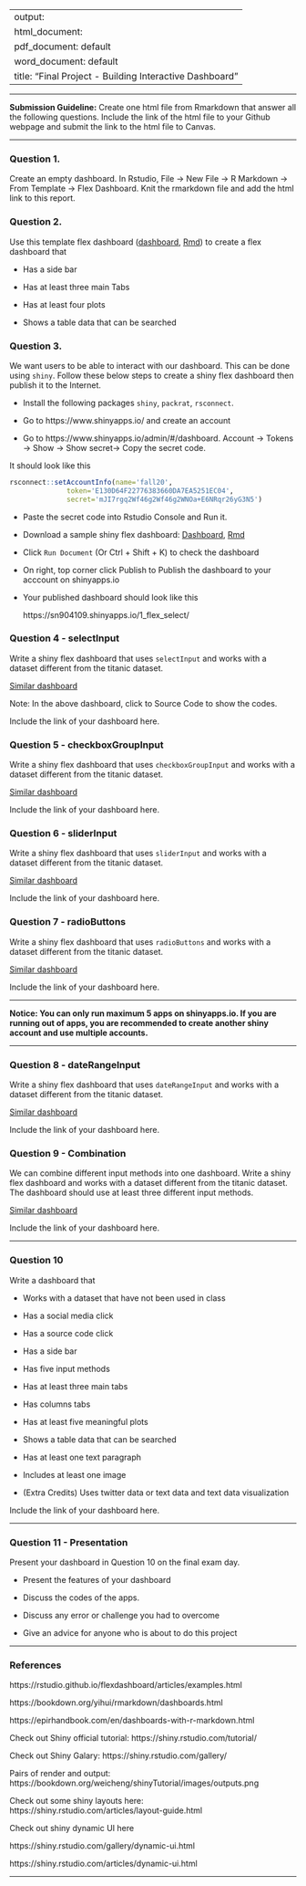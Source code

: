 
---
output: 
  html_document:
  pdf_document: default
  word_document: default
title: "Final Project - Building Interactive Dashboard"
---

-------

**Submission Guideline:**  Create one html file from Rmarkdown that answer all the following questions. Include the link of the html file to your Github webpage and submit the link to the html file to Canvas. 

-------

### Question 1. 

Create an empty dashboard. In Rstudio, File -> New File -> R Markdown -> From Template -> Flex Dashboard. Knit the rmarkdown file and add the html link to this report. 

### Question 2. 

Use this template flex dashboard ([dashboard](https://bryantstats.github.io/math421/final/flex_template.html), [Rmd](https://bryantstats.github.io/math421/final/flex_template.Rmd))  to create a flex dashboard that

- Has a side bar

- Has at least three main Tabs

- Has at least four plots

- Shows a table data that can be searched


### Question 3. 

We want users to be able to interact with our dashboard.  This can be done using `shiny`. Follow these below steps to create a shiny flex dashboard then publish it to the Internet. 

- Install the following packages `shiny`, `packrat`, `rsconnect`. 

- Go to https://www.shinyapps.io/ and create an account 

- Go to https://www.shinyapps.io/admin/#/dashboard.  Account -> Tokens -> Show -> Show secret-> Copy the secret code. 

It should look like this


```r
rsconnect::setAccountInfo(name='fall20',
			  token='E130D64F22776383660DA7EA5251EC04',
			  secret='mJI7rgq2Wf46g2Wf46g2WNOa+E6NRqr26yG3N5')
```

- Paste the secret code into Rstudio Console and Run it. 

- Download a sample shiny flex dashboard: [Dashboard](https://sn904109.shinyapps.io/1_flex_select/), [Rmd](https://bryantstats.github.io/math421/final/1_flex_select.Rmd)

- Click `Run Document` (Or Ctrl + Shift + K) to check the dashboard

- On right, top corner click Publish to Publish the dashboard to your acccount on shinyapps.io

- Your published dashboard should look like this

    https://sn904109.shinyapps.io/1_flex_select/


### Question 4 - selectInput

Write a shiny flex dashboard that uses `selectInput` and works with a dataset different from the titanic dataset.  

[Similar dashboard](https://sn904109.shinyapps.io/1_flex_select/)

Note:  In the above dashboard, click to Source Code to show the codes. 

Include the link of your dashboard here. 

### Question 5 - checkboxGroupInput

Write a shiny flex dashboard that uses `checkboxGroupInput` and works with a dataset different from the titanic dataset.   

[Similar dashboard](https://sn904109.shinyapps.io/2_flex_checkbox/)

Include the link of your dashboard here. 

### Question 6 - sliderInput

Write a shiny flex dashboard that uses `sliderInput` and works with a dataset different from the titanic dataset.   

[Similar dashboard](https://sn904109.shinyapps.io/3_flex_slider/)

Include the link of your dashboard here. 

### Question 7 - radioButtons

Write a shiny flex dashboard that uses `radioButtons` and works with a dataset different from the titanic dataset.   

[Similar dashboard](https://sn904109.shinyapps.io/4_flex_radio/)

Include the link of your dashboard here. 

--- 

**Notice:  You can only run maximum 5 apps on shinyapps.io.  If you are running out of apps, you are recommended to create another shiny account and use multiple accounts.**

---

### Question 8 - dateRangeInput

Write a shiny flex dashboard that uses `dateRangeInput` and works with a dataset different from the titanic dataset.   

[Similar dashboard](https://sn904109.shinyapps.io/5_flex_date_range/)

Include the link of your dashboard here. 

### Question 9 - Combination

We can combine different input methods into one dashboard.  Write a shiny flex dashboard and works with a dataset different from the titanic dataset. The dashboard should use at least three different input methods.   

[Similar dashboard](https://snguyen4.shinyapps.io/6_flex_combine/)

Include the link of your dashboard here. 

-------

### Question 10

Write a dashboard that

- Works with a dataset that have not been used in class

- Has a social media click

- Has a source code click

- Has a side bar

- Has five input methods

- Has at least three main tabs

- Has columns tabs

- Has at least five meaningful plots

- Shows a table data that can be searched

- Has at least one text paragraph

- Includes at least one image

- (Extra Credits) Uses twitter data or text data and text data visualization

Include the link of your dashboard here. 

-------

### Question 11 - Presentation

Present your dashboard in Question 10 on the final exam day. 

- Present the features of your dashboard 

- Discuss the codes of the apps. 

- Discuss any error or challenge you had to overcome

- Give an advice for anyone who is about to do this project

-------

### References


https://rstudio.github.io/flexdashboard/articles/examples.html

https://bookdown.org/yihui/rmarkdown/dashboards.html

https://epirhandbook.com/en/dashboards-with-r-markdown.html

Check out Shiny official tutorial: https://shiny.rstudio.com/tutorial/

Check out Shiny Galary: https://shiny.rstudio.com/gallery/

Pairs of render and output: https://bookdown.org/weicheng/shinyTutorial/images/outputs.png

Check out some shiny layouts here: https://shiny.rstudio.com/articles/layout-guide.html

Check out shiny dynamic UI here

https://shiny.rstudio.com/gallery/dynamic-ui.html

https://shiny.rstudio.com/articles/dynamic-ui.html

-------